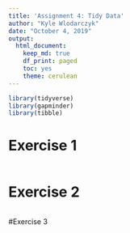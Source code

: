 ```yaml
---
title: 'Assignment 4: Tidy Data'
author: "Kyle Wlodarczyk"
date: "October 4, 2019"
output: 
  html_document:
    keep_md: true
    df_print: paged
    toc: yes
    theme: cerulean
---
```


```r
library(tidyverse)
library(gapminder)
library(tibble)
```

# Exercise 1

```r

```

# Exercise 2

```r

```

#Exercise 3

```r

```

